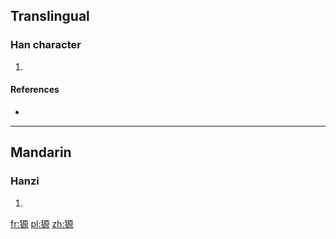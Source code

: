 ==Translingual==

===Han character===
{{Han char|rn=94|rad=犬|as=10|sn=13|four=4129<sub>6</sub>|canj=大竹一竹火 (KHMHF)}}

# {{defn|Han|sort=犬10}}

====References====
* {{Han ref|kx=0716.310|dkj=20596|dj=1128.160|hdz=21362.100|uh=7342|ud=29506|bh=DEAB|bd=57003}}

----

==Mandarin==

===Hanzi===
{{cmn-hanzi|pin=[[huán]] ([[huan2]]), [[yuán]] ([[yuan2]])|wg=huan<sup>2</sup>, yüan<sup>2</sup>}}

# {{defn|lang=cmn|sort=犬10}}

[[fr:獂]]
[[pl:獂]]
[[zh:獂]]
